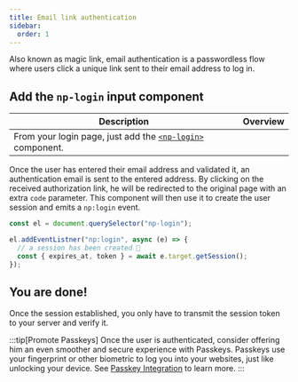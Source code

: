 ```yaml
---
title: Email link authentication
sidebar:
  order: 1
---
```


Also known as magic link, email authentication is a passwordless flow where users click a unique link sent to their email address to log in.

## Add the `np-login` input component

| Description | Overview                                                                                                      |
| ----------- | ------------------------------------------------------------------------------------------------------------- |
| From your login page, just add the [`<np-login>`](/reference/components/np-login) component. |<np-login></np-login> |



Once the user has entered their email address and validated it, an authentication email is sent to the entered address.
By clicking on the received authorization link, he will be redirected to the original page with an extra `code` parameter.
This component will then use it to create the user session and emits a `np:login` event.

```js
const el = document.querySelector("np-login");

el.addEventListner("np:login", async (e) => {
  // a session has been created 🎉
  const { expires_at, token } = await e.target.getSession();
});
```

## You are done!

Once the session established, you only have to transmit the session token to your server and verify it.


<LinkCard title="Session management" description="Learn how to manage session and verify the session token" href="/guides/session" />

:::tip[Promote Passkeys]
Once the user is authenticated, consider offering him an even smoother and secure experience with Passkeys.
Passkeys use your fingerprint or other biometric to log you into your websites, just like unlocking your device.
See [Passkey Integration](/guides/passkeys) to learn more.
:::
